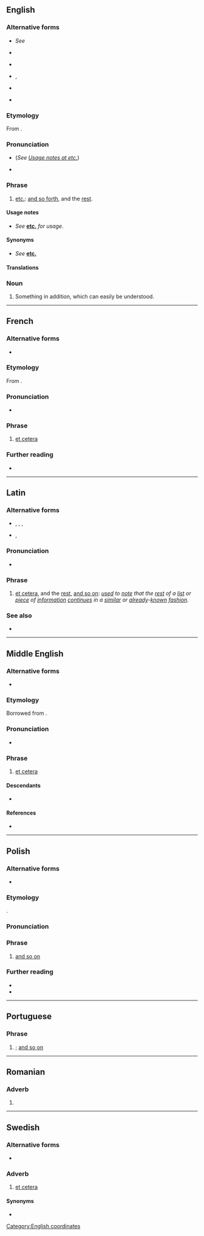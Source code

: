 {{also|etcetera|etcétera|etcètera|et cétéra}}
==English==
{{wikipedia}}

===Alternative forms===
* {{sense|abbreviated}} ''See'' '''{{l|en|etc.}}'''
* {{sense|dated}} {{l|en|& cetera}}
* {{sense|pronunciation spelling}} {{alter|en|ekcetera|ekcetra|excetera|exetera}}
* {{sense|obsolete}} {{l|en|et caetera}}, {{l|en|et cætera}}
* {{sense|proscribed}} {{l|en|etcetera}}
* {{sense|hypercorrect|obsolete}} {{l|en|et ceteræ}}

===Etymology===
From {{uder|en|la|et cētera||and the [[other]] [[thing]]s; and the [[rest]] of the [[thing]]s}}.

===Pronunciation===
* {{IPA|en|/ˌɛt ˈsɛt(ə)ɹə/|/ˌɛkˈsɛt(ə)ɹə/|/ɪt ˈsɛt(ə)ɹə/|/ɪkˈsɛt(ə)ɹə/|nocount=1}} (''See [[etc.#Usage notes|Usage notes at etc.]]'')
*: {{audio|en|en-us-etc.ogg|Audio (US)}}
* {{audio|en|LL-Q1860 (eng)-Back ache-et cetera.wav|Audio}}

===Phrase===
{{en-phrase|head=et cetera}}

# {{lb|en|uncommon}} {{n-g|The full form of}} [[etc.]]: [[and so forth]], and the [[rest]].

====Usage notes====
* ''See'' '''[[etc.#Usage notes|etc.]]''' ''for usage''.

====Synonyms====
* ''See'' '''[[etc.]]'''

====Translations====
{{trans-see|noting the omission of the remainder of a list|etc.|and so forth}}

===Noun===
{{en-noun|head=et cetera}}

# Something in addition, which can easily be understood.

[[Category:English coordinates]]

----

==French==

===Alternative forms===
* {{alter|fr|et caetera|et cætera|& cetera|et cétéra|etc.|&c.}}

===Etymology===
From {{bor|fr|la|et cētera}}.

===Pronunciation===
* {{fr-IPA|ett cétéra}}

===Phrase===
{{head|fr|phrase|head=et cetera}}

# [[#English|et cetera]]

===Further reading===
* {{R:TLFi}}

----

==Latin==

===Alternative forms===
* {{sense|abbreviation}} {{l|la|etc.}}, {{l|la|etc}}, {{l|la|&c.}}, {{l|la|et c.}}
* {{sense|nonstandard}} {{l|la|et caetera}}, {{l|la|et cætera}}

===Pronunciation===
* {{la-IPA|eccl=yes|et cētera}}

===Phrase===
{{head|la|phrase|head=[[et]] [[cētera]]}}

# [[#English|et cetera]], and the [[rest]], [[and so on]]: ''[[use]]d to [[note]] that the [[rest]] of a [[list]] or [[piece]] of [[information]] [[continue]]s in a [[similar]] or [[already]]-[[known]] [[fashion]].''

===See also===
* {{l|la|et hoc genus omne}}

----

==Middle English==

===Alternative forms===
* {{alter|enm|etc.|& cetera|&c}}

===Etymology===
Borrowed from {{bor|enm|la|et cetera}}.

===Pronunciation===
* {{IPA|enm|/ˈɛt sɛtəra/}}

===Phrase===
{{head|enm|phrase|head=et cetera}}

# [[#English|et cetera]]

====Descendants====
* {{desc|en|et cetera|etc.}}

====References====
* {{R:MED Online|entry=et cetera|pos=Latin phr|id=MED14576|accessdate=2018-10-26}}

----

==Polish==

===Alternative forms===
* {{alt|pl|etc.||abbreviated}}

===Etymology===
{{bor+|pl|la|et cētera}}.

===Pronunciation===
{{pl-p|et ˈce.te.ra|et ce'te.ra}}

===Phrase===
{{head|pl|phrase|head=et cetera}}

# [[and so on]]
#: {{syn|pl|i tak dalej}}

===Further reading===
* {{R:pl:WSJP}}
* {{R:pl:PWN}}

----

==Portuguese==

===Phrase===
{{head|pt|phrase|head=[[et]] [[cetera]]}}

# {{l|en|et cetera}}; [[and so on]]

----

==Romanian==

===Adverb===
{{ro-adv}}

# {{alternative spelling of|ro|etcetera}}

----

==Swedish==

===Alternative forms===
* {{alter|sv|etcetera|etc.}}

===Adverb===
{{head|sv|adverb}}

# [[#English|et cetera]] {{gloss|and so on}}

====Synonyms====
* {{l|sv|och så vidare}}